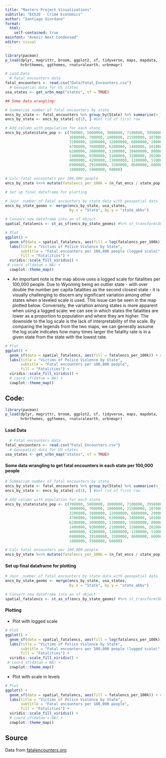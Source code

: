 ```yaml
---
title: "Masters Project Visualizations"
subtitle: "EC528 - Crime Economics"
author: "Santiago Giordano"
format: 
  html: 
    self-contained: true
mainfont: "Avenir Next Condensed"
editor: visual
---
```


```r
library(pacman)
p_load(dplyr, magrittr, broom, ggplot2, sf, tidyverse, maps, mapdata, 
       hrbrthemes, ggthemes, rnaturalearth, urbnmapr)
```

```r
# Load Data
  # Fatal encounters data
fatal_encounters <- read.csv("Data/Fatal_Encounters.csv")
  # Geospatial data for US states
usa_states <- get_urbn_map("states", sf = TRUE)
```

```r
## Some data wrangling:

# Summarize number of fatal encounters by state
encs_by_state <- fatal_encounters %>% group_by(State) %>% summarise(n_fat_encs = n())
encs_by_state <- encs_by_state[-c(1), ] #Get rid of first row

# Add column with population for each state
encs_by_state$state_pop <- c(700000, 5000000, 3000000, 7100000, 39500000, 5700000, 
                             3600000, 700000, 1000000, 21500000, 10700000, 1500000,
                             3200000, 1800000, 12800000, 6800000, 2900000, 4500000,
                             4700000, 7000000, 6200000, 1400000, 10100000, 5700000,
                             6200000, 3000000, 1100000, 10400000, 800000, 2000000,
                             1400000, 9300000, 2100000, 3100000, 20200000, 11800000,
                             4000000, 4200000, 13000000, 1100000, 5100000, 900000,
                             6900000, 29100000, 3300000, 8600000, 600000, 7700000,
                             1800000, 5900000, 60000)

# Calc fatal encounters per 100,000 people
encs_by_state %<>% mutate(fatalencs_per_100k = (n_fat_encs / state_pop) * 100000)
```

```r
# Set up final dataframe for plotting

# Join  number of fatal encounters by state data with geospatial data
encs_by_state_geoms <- merge(encs_by_state, usa_states, 
                             by.x = "State", by.y = "state_abbv")

# Convert new dataframe into an sf object
spatial_fatalencs <- st_as_sf(encs_by_state_geoms) #%>% st_transform(8857)
```

```r
# Plot
ggplot() +
  geom_sf(data = spatial_fatalencs, aes(fill = log(fatalencs_per_100k))) + #, col = "grey40"
  labs(title = "Victims of Police Violence by State",
       subtitle = "Fatal encounters per 100,000 people (logged scale)",
       fill = "Fatalities") +
  viridis::scale_fill_viridis() +
 # coord_sf(datum = NA) +
  cowplot::theme_map()
```

- An important note is the map above uses a logged scale for fatalities per 100,000 people. Due to Wyoming being an outlier state - with over double the number per capita fatalities as the second closest state - it is visually challenging to discern any significant variation among other states when a leveled scale is used. This issue can be seen in the map plotted below. Conversely, the variation among states is more apparent when using a logged scale: we can see in which states the fatalities are lower as a proportion to population and where they are higher. The downside to the log scale is the lack of interpretability of the scale. By comparing the legends from the two maps, we can generally assume the log scale indicates how many times larger the fatality rate is in a given state from the state with the lowest rate. 

```r
# Plot
ggplot() +
  geom_sf(data = spatial_fatalencs, aes(fill = fatalencs_per_100k)) + #, col = "grey40"
  labs(title = "Victims of Police Violence by State",
       subtitle = "Fatal encounters per 100,000 people",
       fill = "Fatalities") +
  viridis::scale_fill_viridis() +
  # coord_sf(datum = NA) +
  cowplot::theme_map()
```

## Code:

```r
library(pacman)
p_load(dplyr, magrittr, broom, ggplot2, sf, tidyverse, maps, mapdata, 
       hrbrthemes, ggthemes, rnaturalearth, urbnmapr)
```

#### Load Data

```r

  # Fatal encounters data
fatal_encounters <- read.csv("Fatal_Encounters.csv")
  # Geospatial data for US states
usa_states <- get_urbn_map("states", sf = TRUE)
```

#### Some data wrangling to get fatal encounters in each state per 100,000 people

```r
# Summarize number of fatal encounters by state
encs_by_state <- fatal_encounters %>% group_by(State) %>% summarise(n_fat_encs = n())
encs_by_state <- encs_by_state[-c(1), ] #Get rid of first row

# Add column with population for each state
encs_by_state$state_pop <- c(700000, 5000000, 3000000, 7100000, 39500000, 5700000, 
                             3600000, 700000, 1000000, 21500000, 10700000, 1500000,
                             3200000, 1800000, 12800000, 6800000, 2900000, 4500000,
                             4700000, 7000000, 6200000, 1400000, 10100000, 5700000,
                             6200000, 3000000, 1100000, 10400000, 800000, 2000000,
                             1400000, 9300000, 2100000, 3100000, 20200000, 11800000,
                             4000000, 4200000, 13000000, 1100000, 5100000, 900000,
                             6900000, 29100000, 3300000, 8600000, 600000, 7700000,
                             1800000, 5900000, 60000)

# Calc fatal encounters per 100,000 people
encs_by_state %<>% mutate(fatalencs_per_100k = (n_fat_encs / state_pop) * 100000)
```

#### Set up final dataframe for plotting

```r
# Join  number of fatal encounters by state data with geospatial data
encs_by_state_geoms <- merge(encs_by_state, usa_states, 
                             by.x = "State", by.y = "state_abbv")

# Convert new dataframe into an sf object
spatial_fatalencs <- st_as_sf(encs_by_state_geoms) #%>% st_transform(8857)
```

#### Plotting

-   Plot with logged scale

```r
# Plot
ggplot() +
  geom_sf(data = spatial_fatalencs, aes(fill = log(fatalencs_per_100k))) + #, col = "grey40"
  labs(title = "Victims of Police Violence by State",
       subtitle = "Fatal encounters per 100,000 people (logged scale)",
       fill = "Fatalities") +
  viridis::scale_fill_viridis() +
 # coord_sf(datum = NA) +
  cowplot::theme_map()
```

-   Plot with scale in levels

```r
# Plot
ggplot() +
  geom_sf(data = spatial_fatalencs, aes(fill = fatalencs_per_100k)) + #, col = "grey40"
  labs(title = "Victims of Police Violence by State",
       subtitle = "Fatal encounters per 100,000 people",
       fill = "Fatalities") +
  viridis::scale_fill_viridis() +
  # coord_sf(datum = NA) +
  cowplot::theme_map()
```


## Source

Data from [fatalencounters.org](https://fatalencounters.org)